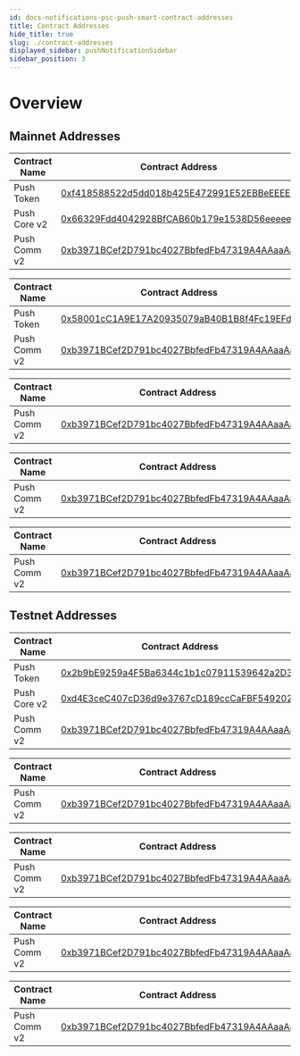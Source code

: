```yaml
---
id: docs-notifications-psc-push-smart-contract-addresses
title: Contract Addresses
hide_title: true
slug: ./contract-addresses
displayed_sidebar: pushNotificationSidebar
sidebar_position: 3
---
```


# Overview

<head>
  <title>Push Smart Contracts Addresses | Push Notifications | Push Documentation</title>
</head>


## Mainnet Addresses

<Tabs groupId="smart-contracts">
  <TabItem value="Eth Mainnet" default>

  | Contract Name              | Contract Address                                                                                                                                 |
  | -------------------------- | ------------------------------------------------------------------------------------------------------------------------------------------------ |
  | Push Token                 | [0xf418588522d5dd018b425E472991E52EBBeEEEEE](https://etherscan.io/address/0xf418588522d5dd018b425E472991E52EBBeEEEEE)                            |
  | Push Core v2               | [0x66329Fdd4042928BfCAB60b179e1538D56eeeeeE](https://etherscan.io/address/0x66329Fdd4042928BfCAB60b179e1538D56eeeeeE)                            |
  | Push Comm v2               | [0xb3971BCef2D791bc4027BbfedFb47319A4AAaaAa](https://etherscan.io/address/0xb3971BCef2D791bc4027BbfedFb47319A4AAaaAa)                            |

  </TabItem>
  
  <TabItem value="Polygon Mainnet" default>

  | Contract Name              | Contract Address                                                                                                                                 |
  | -------------------------- | ------------------------------------------------------------------------------------------------------------------------------------------------ |
  | Push Token                 | [0x58001cC1A9E17A20935079aB40B1B8f4Fc19EFd1](https://polygonscan.com/address/0x58001cC1A9E17A20935079aB40B1B8f4Fc19EFd1)                            |
  | Push Comm v2               | [0xb3971BCef2D791bc4027BbfedFb47319A4AAaaAa](https://polygonscan.com/address/0xb3971BCef2D791bc4027BbfedFb47319A4AAaaAa)                            |

  </TabItem>
    
  <TabItem value="BNB Mainnet" default>

  | Contract Name              | Contract Address                                                                                                                                 |
  | -------------------------- | ------------------------------------------------------------------------------------------------------------------------------------------------ |
  | Push Comm v2               | [0xb3971BCef2D791bc4027BbfedFb47319A4AAaaAa](https://bscscan.com/address/0xb3971BCef2D791bc4027BbfedFb47319A4AAaaAa)                            |

  </TabItem>

  <TabItem value="Polygon zkEVM Mainnet" default>

  | Contract Name              | Contract Address                                                                                                                                 |
  | -------------------------- | ------------------------------------------------------------------------------------------------------------------------------------------------ |
  | Push Comm v2               | [0xb3971BCef2D791bc4027BbfedFb47319A4AAaaAa](https://zkevm.polygonscan.com/address/0xb3971BCef2D791bc4027BbfedFb47319A4AAaaAa)                            |

  </TabItem>

  <TabItem value="Arbitrum One Mainnet" default>

  | Contract Name              | Contract Address                                                                                                                                 |
  | -------------------------- | ------------------------------------------------------------------------------------------------------------------------------------------------ |
  | Push Comm v2               | [0xb3971BCef2D791bc4027BbfedFb47319A4AAaaAa](https://arbiscan.io/address/0xb3971BCef2D791bc4027BbfedFb47319A4AAaaAa)                            |

  </TabItem>

</Tabs>


## Testnet Addresses

<Tabs groupId="smart-contracts-staging">
  <TabItem value="Eth Goerli" default>

  | Contract Name              | Contract Address                                                                                                                                 |
  | -------------------------- | ------------------------------------------------------------------------------------------------------------------------------------------------ |
  | Push Token                 | [0x2b9bE9259a4F5Ba6344c1b1c07911539642a2D33](https://goerli.etherscan.io/address/0x2b9bE9259a4F5Ba6344c1b1c07911539642a2D33)                            |
  | Push Core v2               | [0xd4E3ceC407cD36d9e3767cD189ccCaFBF549202C](https://goerli.etherscan.io/address/0xd4E3ceC407cD36d9e3767cD189ccCaFBF549202C)                            |
  | Push Comm v2               | [0xb3971BCef2D791bc4027BbfedFb47319A4AAaaAa](https://goerli.etherscan.io/address/0xb3971BCef2D791bc4027BbfedFb47319A4AAaaAa)                            |

  </TabItem>
    
  <TabItem value="Polygon Mumbai" default>

  | Contract Name              | Contract Address                                                                                                                                 |
  | -------------------------- | ------------------------------------------------------------------------------------------------------------------------------------------------ |
  | Push Comm v2               | [0xb3971BCef2D791bc4027BbfedFb47319A4AAaaAa](https://mumbai.polygonscan.com/address/0xb3971BCef2D791bc4027BbfedFb47319A4AAaaAa)                            |

  </TabItem>

  <TabItem value="BNB Testnet" default>

  | Contract Name              | Contract Address                                                                                                                                 |
  | -------------------------- | ------------------------------------------------------------------------------------------------------------------------------------------------ |
  | Push Comm v2               | [0xb3971BCef2D791bc4027BbfedFb47319A4AAaaAa](https://testnet.bscscan.com/address/0xb3971BCef2D791bc4027BbfedFb47319A4AAaaAa)                            |

  </TabItem>

  <TabItem value="Polygon zkEVM Testnet" default>

  | Contract Name              | Contract Address                                                                                                                                 |
  | -------------------------- | ------------------------------------------------------------------------------------------------------------------------------------------------ |
  | Push Comm v2               | [0xb3971BCef2D791bc4027BbfedFb47319A4AAaaAa](https://testnet-zkevm.polygonscan.com/address/0xb3971bcef2d791bc4027bbfedfb47319a4aaaaaa)                            |

  </TabItem>

  <TabItem value="Arbitrum One Testnet" default>

  | Contract Name              | Contract Address                                                                                                                                 |
  | -------------------------- | ------------------------------------------------------------------------------------------------------------------------------------------------ |
  | Push Comm v2               | [0xb3971BCef2D791bc4027BbfedFb47319A4AAaaAa](https://goerli.arbiscan.io/address/0xb3971BCef2D791bc4027BbfedFb47319A4AAaaAa#code)                            |

  </TabItem>
  
</Tabs>